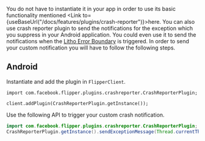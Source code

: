 
You do not have to instantiate it in your app in order to use its basic functionality mentioned <Link to={useBaseUrl("/docs/features/plugins/crash-reporter")}>here</Link>. You can also use crash reporter plugin to send the notifications for the exception which you suppress in your Android application. You could even use it to send the notifications when the [Litho Error Boundary](https://fblitho.com/docs/error-boundaries) is triggered. In order to send your custom notification you will have to follow the following steps.

## Android

Instantiate and add the plugin in `FlipperClient`.
```javasadsadsadsadasdasdasdasdasd
import com.facebook.flipper.plugins.crashreporter.CrashReporterPlugin;

client.addPlugin(CrashReporterPlugin.getInstance());
```

Use the following API to trigger your custom crash notification.

```java
import com.facebook.flipper.plugins.crashreporter.CrashReporterPlugin;
CrashReporterPlugin.getInstance().sendExceptionMessage(Thread.currentThread(), error);
```

